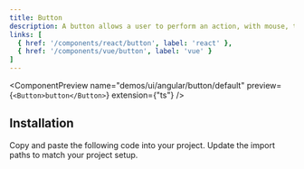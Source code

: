 ```yaml
---
title: Button
description: A button allows a user to perform an action, with mouse, touch, and keyboard interactions.
links: [
  { href: '/components/react/button', label: 'react' },
  { href: '/components/vue/button', label: 'vue' }
]
---
```


<ComponentPreview
  name="demos/ui/angular/button/default"
  preview={`<Button>button</Button>`}
  extension={"ts"}
/>

## Installation

<Steps>
  <Step>Copy and paste the following code into your project.</Step>
  <ComponentSource name={[
  "ui/angular/button/button.component",
  "ui/angular/button/hlm-button.module",
  "ui/angular/lib/icons/icon.module",
  "ui/angular/lib/icons/icons"
  ]} extension={["ts"]} />
  <Step>Update the import paths to match your project setup.</Step>
</Steps>
